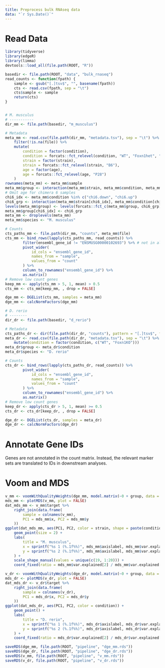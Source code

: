 ```yaml
---
title: Preprocess bulk RNAseq data
data: "`r Sys.Date()`"
---
```


# Read Data

```r
library(tidyverse)
library(edgeR)
library(limma)
devtools::load_all(file.path(ROOT, "R"))

basedir <- file.path(ROOT, "data", "bulk_rnaseq")
read_counts <- function(fpath) {
    sample <- gsub("[.]tsv$", "", basename(fpath))
    cts <- read.csv(fpath, sep = "\t")
    cts$sample <- sample
    return(cts)
}


# M. musculus
# -----------
dir_mm <- file.path(basedir, "m_musculus")

# Metadata
meta_mm <- read.csv(file.path(dir_mm, "metadata.tsv"), sep = "\t") %>%
    filter(!is.na(file)) %>%
    mutate(
        condition = factor(condition),
        condition = forcats::fct_relevel(condition, "WT", "Foxn1het", "Foxn1KO", "cmF1", "cmF4", "AF4"),
        strain = factor(strain),
        strain = forcats::fct_relevel(strain, "B6"),
        age = factor(age),
        age = forcats::fct_relevel(age, "P28")
    )
rownames(meta_mm) <- meta_mm$sample
meta_mm$group <- interaction(meta_mm$strain, meta_mm$condition, meta_mm$age)
# Omit age for chimera 6 samples
chi6_idx <- meta_mm$condition %in% c("chi6.down", "chi6.up")
chi6_grp <- interaction(meta_mm$strain[chi6_idx], meta_mm$condition[chi6_idx])
levels(meta_mm$group) <- levels(forcats::fct_c(meta_mm$group, chi6_grp))
meta_mm$group[chi6_idx] <- chi6_grp
meta_mm <- droplevels(meta_mm)
meta_mm$species <- "M. musculus"

# Counts
cts_paths_mm <- file.path(dir_mm, "counts", meta_mm$file)
cts_mm <- bind_rows(lapply(cts_paths_mm, read_counts)) %>%
        filter(ensembl_gene_id != "ENSMUSG00000102693") %>% # not in all samples
        pivot_wider(
            id_cols = "ensembl_gene_id",
            names_from = "sample",
            values_from = "count"
        ) %>%
        column_to_rownames("ensembl_gene_id") %>%
        as.matrix()
# Remove low count genes
keep_mm <- apply(cts_mm > 5, 1, mean) > 0.5
cts_mm <- cts_mm[keep_mm, , drop = FALSE]

dge_mm <- DGEList(cts_mm, samples = meta_mm)
dge_mm <- calcNormFactors(dge_mm)

# D. rerio
# --------
dir_dr <- file.path(basedir, "d_rerio")

# Metadata
cts_paths_dr <- dir(file.path(dir_dr, "counts"), pattern = "[.]tsv$", full = TRUE)
meta_dr <- read.csv(file.path(dir_dr, "metadata.tsv"), sep = "\t") %>%
    mutate(condition = factor(condition, c("WT", "Foxn1KO")))
meta_dr$group <- meta_dr$condition
meta_dr$species <- "D. rerio"

# Counts
cts_dr <- bind_rows(lapply(cts_paths_dr, read_counts)) %>%
        pivot_wider(
            id_cols = "ensembl_gene_id",
            names_from = "sample",
            values_from = "count"
        ) %>%
        column_to_rownames("ensembl_gene_id") %>%
        as.matrix()
# Remove low count genes
keep_dr <- apply(cts_dr > 5, 1, mean) >= 0.5
cts_dr <- cts_dr[keep_dr, , drop = FALSE]

dge_dr <- DGEList(cts_dr, samples = meta_dr)
dge_dr <- calcNormFactors(dge_dr)
```


# Annotate Gene IDs

Genes are not annotated in the count matrix. Instead, the relevant marker sets
are translated to IDs in downstream analyses.


# Voom and MDS

```r
v_mm <- voomWithQualityWeights(dge_mm, model.matrix(~0 + group, data = dge_mm$samples))
mds_mm <- plotMDS(v_mm, plot = FALSE)
dat_mds_mm <- v_mm$target %>%
    right_join(data.frame(
        sample = colnames(v_mm),
        PC1 = mds_mm$x, PC2 = mds_mm$y
    ))
ggplot(dat_mds_mm, aes(PC1, PC2, color = strain, shape = paste(condition, age))) +
    geom_point(size = 2) +
    labs(
        title = "M. musculus",
        x = sprintf("%s 1 (%.1f%%)", mds_mm$axislabel, mds_mm$var.explained[1] * 100),
        y = sprintf("%s 2 (%.1f%%)", mds_mm$axislabel, mds_mm$var.explained[2] * 100)
    ) +
    scale_shape_manual(values = unique(c(19, 1:20))) +
    coord_fixed(ratio = mds_mm$var.explained[2] / mds_mm$var.explained[1])
```


```r
v_dr <- voomWithQualityWeights(dge_dr, model.matrix(~0 + group, data = dge_dr$samples))
mds_dr <- plotMDS(v_dr, plot = FALSE)
dat_mds_dr <- v_dr$target %>%
    right_join(data.frame(
        sample = colnames(v_dr),
        PC1 = mds_dr$x, PC2 = mds_dr$y
    ))
ggplot(dat_mds_dr, aes(PC1, PC2, color = condition)) +
    geom_point() +
    labs(
        title = "D. rerio",
        x = sprintf("%s 1 (%.1f%%)", mds_dr$axislabel, mds_dr$var.explained[1] * 100),
        y = sprintf("%s 2 (%.1f%%)", mds_dr$axislabel, mds_dr$var.explained[2] * 100)
    ) +
    coord_fixed(ratio = mds_dr$var.explained[2] / mds_dr$var.explained[1])
```


```r
saveRDS(dge_mm, file.path(ROOT, "pipeline", "dge_mm.rds"))
saveRDS(dge_dr, file.path(ROOT, "pipeline", "dge_dr.rds"))
saveRDS(v_mm, file.path(ROOT, "pipeline", "v_mm.rds"))
saveRDS(v_dr, file.path(ROOT, "pipeline", "v_dr.rds"))
```
